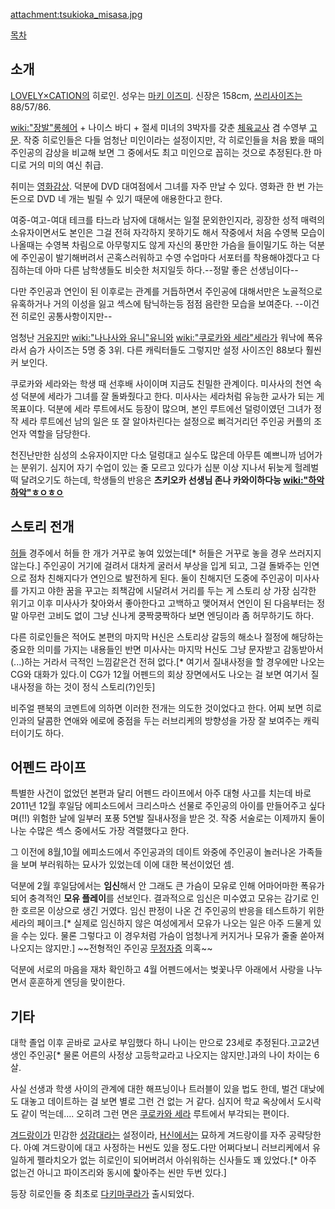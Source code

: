 {{{+1 月岡 三朝 (つきおか みささ)}}}
{{{+1 Tsukioka Misasa}}}

attachment:tsukioka_misasa.jpg

{{{#!html
<iframe width="420" height="315" src="http://www.youtube.com/embed/NSezxNKf2n0" frameborder="0" allowfullscreen></iframe>
}}}

[[목차]]
== 소개 ==
[[LOVELY×CATION]]의 히로인. 성우는 [[마키 이즈미]]. 신장은 158cm, [[쓰리사이즈]]는 88/57/86.

[[wiki:"장발"롱헤어]] + 나이스 바디 + 절세 미녀의 3박자를 갖춘 [[체육교사]] 겸 수영부 [[고문]]. 작중 히로인들은 다들 엄청난 미인이라는 설정이지만, 각 히로인들을 처음 봤을 때의 주인공의 감상을 비교해 보면 그 중에서도 최고 미인으로 꼽히는 것으로 추정된다.한 마디로 거의 미의 여신 취급.

취미는 [[영화]]감상. 덕분에 DVD 대여점에서 그녀를 자주 만날 수 있다. 영화관 한 번 가는 돈으로 DVD 네 개는 빌릴 수 있기 때문에 애용한다고 한다.

여중-여고-여대 테크를 타느라 남자에 대해서는 일절 문외한인지라, 굉장한 성적 매력의 소유자이면서도 본인은 그걸 전혀 자각하지 못하기도 해서 작중에서 처음 수영복 모습이 나올때는 수영복 차림으로 아무렇지도 않게 자신의 풍만한 가슴을 들이밀기도 하는 덕분에 주인공이 발기해버려서 곤혹스러워하고 수영 수업마다 서포터를 착용해야겠다고 다짐하는데 아마 다른 남학생들도 비슷한 처지일듯 하다.--정말 좋은 선생님이다--

다만 주인공과 연인이 된 이후로는 관계를 거듭하면서 주인공에 대해서만은 노골적으로 유혹하거나 거의 이성을 잃고 섹스에 탐닉하는등 점점 음란한 모습을 보여준다. --이건 전 히로인 공통사항이지만--

엄청난 [[거유]]지만 [[wiki:"나나사와 유니"유니]]와 [[wiki:"쿠로카와 세라"세라]]가 워낙에 폭유라서 슴가 사이즈는 5명 중 3위. 다른 캐릭터들도 그렇지만 설정 사이즈인 88보다 훨씬 커 보인다.

쿠로카와 세라와는 학생 때 선후배 사이이며 지금도 친밀한 관계이다. 미사사의 천연 속성 덕분에 세라가 그녀를 잘 돌봐줬다고 한다. 미사사는 세라처럼 유능한 교사가 되는 게 목표이다. 덕분에 세라 루트에서도 등장이 많으며, 본인 루트에선 덜렁이였던 그녀가 정작 세라 루트에선 남의 일은 또 잘 알아차린다는 설정으로 삐걱거리던 주인공 커플의 조언자 역할을 담당한다. 

천진난만한 심성의 소유자이지만 다소 덜렁대고 실수도 많은데 아무튼 예쁘니까 넘어가는 분위기. 심지어 자기 수업이 있는 줄 모르고 있다가 십분 이상 지나서 뒤늦게 헐레벌떡 달려오기도 하는데, 학생들의 반응은 '''츠키오카 선생님 존나 카와이하다능 [[wiki:"하악하악"ㅎㅇㅎㅇ]]'''

== 스토리 전개 ==
[[허들]] 경주에서 허들 한 개가 거꾸로 놓여 있었는데[* 허들은 거꾸로 놓을 경우 쓰러지지 않는다.] 주인공이 거기에 걸려서 대차게 굴러서 부상을 입게 되고, 그걸 돌봐주는 인연으로 점차 친해지다가 연인으로 발전하게 된다. 둘이 친해지던 도중에 주인공이 미사사를 가지고 야한 꿈을 꾸고는 죄책감에 시달려서 거리를 두는 게 스토리 상 가장 심각한 위기고 이후 미사사가 찾아와서 좋아한다고 고백하고 맺어져서 연인이 된 다음부터는 정말 아무런 고비도 없이 그냥 신나게 쿵짝쿵짝하다 보면 엔딩이라 좀 허무하기도 하다. 

다른 히로인들은 적어도 본편의 마지막 H신은 스토리상 갈등의 해소나 절정에 해당하는 중요한 의미를 가지는 내용들인 반면 미사사는 마지막 H신도 그냥 문자받고 감동받아서(...)하는 거라서 극적인 느낌같은건 전혀 없다.[* 여기서 질내사정을 할 경우에만 나오는 CG와 대화가 있다.이 CG가 12월 어펜드의 회상 장면에서도 나오는 걸 보면 여기서 질내사정을 하는 것이 정식 스토리(?)인듯]

비주얼 팬북의 코멘트에 의하면 이러한 전개는 의도한 것이었다고 한다. 어찌 보면 히로인과의 달콤한 연애와 에로에 중점을 두는 러브리케의 방향성을 가장 잘 보여주는 캐릭터이기도 하다.

== 어펜드 라이프 ==
특별한 사건이 없었던 본편과 달리 어펜드 라이프에서 아주 대형 사고를 치는데 바로 2011년 12월 후일담 에피소드에서 크리스마스 선물로 주인공의 아이를 만들어주고 싶다며(!!) 위험한 날에 일부러 포풍 5연발 질내사정을 받은 것. 작중 서술로는 이제까지 둘이 나눈 수많은 섹스 중에서도 가장 격렬했다고 한다.

그 이전에 8월,10월 에피소드에서 주인공과의 데이트 와중에 주인공이 놀러나온 가족들을 보며 부러워하는 묘사가 있었는데 이에 대한 복선이었던 셈.

덕분에 2월 후일담에서는 '''임신'''해서 안 그래도 큰 가슴이 모유로 인해 어마어마한 폭유가 되어 충격적인 '''모유 플레이'''를 선보인다. 결과적으로 임신은 미수였고 모유는 감기로 인한 호르몬 이상으로 생긴 거였다. 임신 판정이 나온 건 주인공의 반응을 테스트하기 위한 세라의 페이크.[* 실제로 임신하지 않은 여성에게서 모유가 나오는 일은 아주 드물게 있을 수는 있다. 물론 그렇다고 이 경우처럼 가슴이 엄청나게 커지거나 모유가 줄줄 쏟아져 나오지는 않지만.] ~~전형적인 주인공 [[무정자증]] 의혹~~

덕분에 서로의 마음을 재차 확인하고 4월 어펜드에서는 벚꽃나무 아래에서 사랑을 나누면서 훈훈하게 엔딩을 맞이한다.

== 기타 ==
대학 졸업 이후 곧바로 교사로 부임했다 하니 나이는 만으로 23세로 추정된다.고교2년생인 주인공[* 물론 어른의 사정상 고등학교라고 나오지는 않지만.]과의 나이 차이는 6살.

사실 선생과 학생 사이의 관계에 대한 해프닝이나 트러블이 있을 법도 한데, 벌건 대낮에도 대놓고 데이트하는 걸 보면 별로 그런 건 없는 거 같다. 심지어 학교 옥상에서 도시락도 같이 먹는데…. 오히려 그런 면은 [[쿠로카와 세라]] 루트에서 부각되는 편이다.

[[겨드랑이]]가 민감한 [[성감대]]라는 설정이라, [[H신]]에서는 묘하게 겨드랑이를 자주 공략당한다. 아예 겨드랑이에 대고 사정하는 H씬도 있을 정도.다만 어쩌다보니 러브리케에서 유일하게 펠라치오가 없는 히로인이 되어버려서 아쉬워하는 신사들도 꽤 있었다.[* 아주 없는건 아니고 파이즈리와 동시에 핥아주는 씬만 두번 있다.]

등장 히로인들 중 최초로 [[다키마쿠라]]가 출시되었다.
